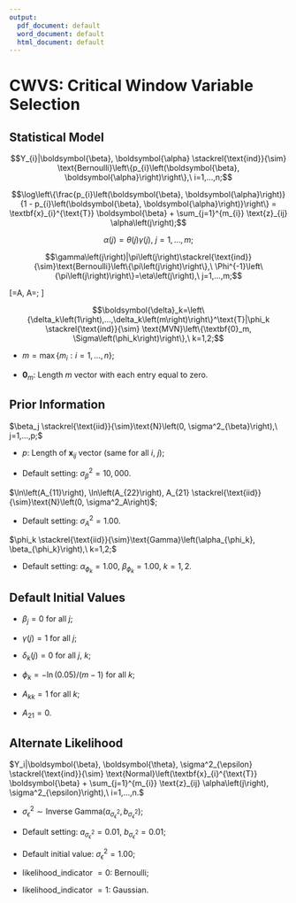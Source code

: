```yaml
---
output:
  pdf_document: default
  word_document: default
  html_document: default
---
```

# CWVS: Critical Window Variable Selection

## Statistical Model
$$Y_{i}|\boldsymbol{\beta}, \boldsymbol{\alpha} \stackrel{\text{ind}}{\sim} \text{Bernoulli}\left\{p_{i}\left(\boldsymbol{\beta}, \boldsymbol{\alpha}\right)\right\},\ i=1,...,n;$$

$$\log\left\{\frac{p_{i}\left(\boldsymbol{\beta}, \boldsymbol{\alpha}\right)}{1 - p_{i}\left(\boldsymbol{\beta}, \boldsymbol{\alpha}\right)}\right\} = \textbf{x}_{i}^{\text{T}} \boldsymbol{\beta} + \sum_{j=1}^{m_{i}} \text{z}_{ij} \alpha\left(j\right);$$

$$\alpha\left(j\right)=\theta\left(j\right)\gamma\left(j\right),\ j=1,...,m;$$

$$\gamma\left(j\right)|\pi\left(j\right)\stackrel{\text{ind}}{\sim}\text{Bernoulli}\left\{\pi\left(j\right)\right\},\ \Phi^{-1}\left\{\pi\left(j\right)\right\}=\eta\left(j\right),\ j=1,...,m;$$

\[\left[\begin{array}{c}
\theta\left(j\right)  \\
\eta\left(j\right) \end{array}\right]=A\left[\begin{array}{c}
\delta_1\left(j\right)  \\
\delta_2\left(j\right) \end{array}\right],\ A=\left[\begin{array}{cc}
A_{11} & 0  \\
A_{21} & A_{22} \end{array}\right];
\]


$$\boldsymbol{\delta}_k=\left\{\delta_k\left(1\right),...,\delta_k\left(m\right)\right\}^\text{T}|\phi_k \stackrel{\text{ind}}{\sim} \text{MVN}\left\{\textbf{0}_m, \Sigma\left(\phi_k\right)\right\},\ k=1,2;$$

* $m = \max\left\{m_{i}: i=1,...,n\right\};$

* $\boldsymbol{0}_m$: Length $m$ vector with each entry equal to zero.

## Prior Information
$\beta_j \stackrel{\text{iid}}{\sim}\text{N}\left(0, \sigma^2_{\beta}\right),\ j=1,...,p;$

* $p$: Length of $\textbf{x}_{ij}$ vector (same for all $i$, $j$);

* Default setting: $\sigma^2_{\beta} = 10,000.$

$\ln\left(A_{11}\right), \ln\left(A_{22}\right), A_{21} \stackrel{\text{iid}}{\sim}\text{N}\left(0, \sigma^2_A\right)$;

* Default setting: $\sigma^2_A = 1.00.$

$\phi_k \stackrel{\text{iid}}{\sim}\text{Gamma}\left(\alpha_{\phi_k}, \beta_{\phi_k}\right),\ k=1,2;$

* Default setting: $\alpha_{\phi_k} = 1.00$, $\beta_{\phi_k} = 1.00,\ k=1,2.$

## Default Initial Values
* $\beta_j = 0$ for all $j$;

* $\gamma\left(j\right) = 1$ for all $j$;

* $\delta_{k}\left(j\right) = 0$ for all $j$, $k$;

* $\phi_k = -\ln\left(0.05\right)/\left(m - 1\right)$ for all $k$;

* $A_{kk} = 1$ for all $k$;

* $A_{21} = 0$.

## Alternate Likelihood
$Y_i|\boldsymbol{\beta}, \boldsymbol{\theta}, \sigma^2_{\epsilon} \stackrel{\text{ind}}{\sim} \text{Normal}\left(\textbf{x}_{i}^{\text{T}} \boldsymbol{\beta} + \sum_{j=1}^{m_{i}} \text{z}_{ij} \alpha\left(j\right), \sigma^2_{\epsilon}\right),\ i=1,...,n.$

* $\sigma^2_{\epsilon} \sim \text{Inverse Gamma}\left(a_{\sigma^2_{\epsilon}}, b_{\sigma^2_{\epsilon}}\right);$ 

* Default setting: $a_{\sigma^2_{\epsilon}} = 0.01$, $b_{\sigma^2_{\epsilon}} = 0.01$; 

* Default initial value: $\sigma^2_{\epsilon} = 1.00$;

* likelihood_indicator $= 0$: Bernoulli; 

* likelihood_indicator $= 1$: Gaussian.
